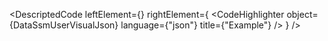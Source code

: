 
<DescriptedCode
  leftElement={<DataSsmUserDesc />}
  rightElement={
    <CodeHighlighter
      object={DataSsmUserVisualJson}
      language={"json"}
      title={"Example"}
    />
  }
/>
